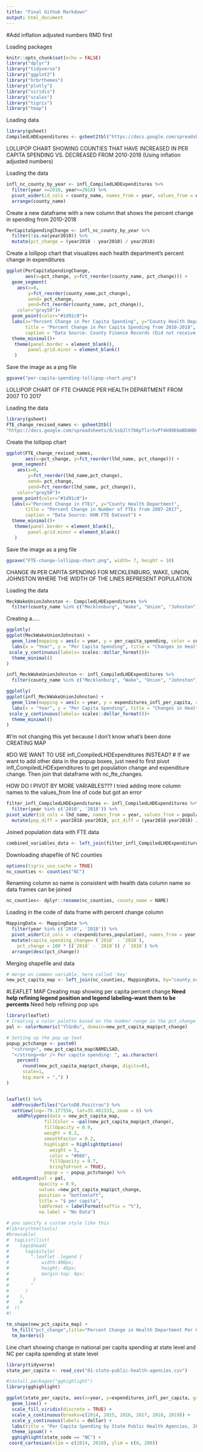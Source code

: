 ```yaml
---
title: "Final Github Markdown"
output: html_document
---
```

#Add inflation adjusted numbers RMD first

Loading packages
```r
knitr::opts_chunk$set(echo = FALSE)
library("dplyr")
library("tidyverse")
library("ggplot2")
library("hrbrthemes")
library("plotly")
library("viridis")
library("scales")
library("tigris")
library("tmap")
```

Loading data
```r
library(gsheet)
CompiledLHDExpenditures <- gsheet2tbl("https://docs.google.com/spreadsheets/d/1Zc10pam92Y1218F90eXn9ri7-a4GQI1vhzING33nNSI/edit#gid=0")
```

LOLLIPOP CHART SHOWING COUNTIES THAT HAVE INCREASED IN PER CAPITA SPENDING VS. DECREASED FROM 2010-2018 (Using inflation adjusted numbers)

Loading the data
```r
infl_nc_county_by_year <- infl_CompiledLHDExpenditures %>%
  filter(year >=2010, year<=2018) %>%
  pivot_wider(id_cols = county_name, names_from = year, values_from = expenditures_infl_per_capita, names_prefix = "year") %>%
  arrange(county_name)
```

Create a new dataframe with a new column that shows the percent change in spending from 2010-2018
```r
PerCapitaSpendingChange <- infl_nc_county_by_year %>% 
  filter(!is.na(year2010)) %>% 
  mutate(pct_change = (year2018 - year2010) / year2010) 
```

Create a lollipop chart that visualizes each health department's percent change in expenditures
```r
ggplot(PerCapitaSpendingChange,
       aes(x=pct_change, y=fct_reorder(county_name, pct_change))) +
  geom_segment(
    aes(x=0,
        y=fct_reorder(county_name,pct_change),
        xend= pct_change,
        yend=fct_reorder(county_name, pct_change)),
    color="gray50")+
  geom_point(color="#1d91c0")+
  labs(x="Percent Change in Per Capita Spending", y="County Health Department", 
       title = "Percent Change in Per Capita Spending from 2010-2018",
       caption = "Data Source: County Finance Records (Did not receive data from 34 Health Departments)") +
  theme_minimal()+
   theme(panel.border = element_blank(),
        panel.grid.minor = element_blank()
   )
```

Save the image as a png file
```r
ggsave("per-capita-spending-lollipop-chart.png")
```

LOLLIPOP CHART OF FTE CHANGE PER HEALTH DEPARTMENT FROM 2007 TO 2017

Loading the data
```r
library(gsheet)
FTE_change_revised_names <- gsheet2tbl(
"https://docs.google.com/spreadsheets/d/1sQJlt7b6pTlsrSvPf4kN9E6mBDANDmPt4TozzTR_U0U/edit#gid=0")
```

Create the lollipop chart
```r
ggplot(FTE_change_revised_names,
       aes(x=pct_change, y=fct_reorder(lhd_name, pct_change))) +
  geom_segment(
    aes(x=0,
        y=fct_reorder(lhd_name,pct_change),
        xend= pct_change,
        yend=fct_reorder(lhd_name, pct_change)),
    color="gray50")+
  geom_point(color="#1d91c0")+
  labs(x="Percent Change in FTEs", y="County Health Department", 
       title = "Percent Change in Number of FTEs from 2007-2017",
       caption = "Data Source: KHN FTE Dataset") +
  theme_minimal()+
   theme(panel.border = element_blank(),
        panel.grid.minor = element_blank()
   )
```

Save the image as a png file
```r
ggsave("FTE-change-lollipop-chart.png", width= 7, height = 10)
```

CHANGE IN PER CAPITA SPENDING FOR MECKLENBURG, WAKE, UNION, JOHNSTON WHERE THE WIDTH OF THE LINES REPRESENT POPULATION

Loading the data
```r
MeckWakeUnionJohnston <- CompiledLHDExpenditures %>%
  filter(county_name %in% c("Mecklenburg", "Wake", "Union", "Johnston"), year >=2010, year<=2018)
```

Creating a.....
```r
ggplotly(
ggplot(MeckWakeUnionJohnston) +
  geom_line(mapping = aes(x = year, y = per_capita_spending, color = county_name)) +
  labs(x = "Year", y = "Per Capita Spending", title = "Changes in Health Department Spending per Capita from 2010-2018", color = "County", caption = "Data Source: County Finance Records") +
 scale_y_continuous(labels= scales::dollar_format())+
  theme_minimal() 
)
```

```r
infl_MeckWakeUnionJohnston <- infl_CompiledLHDExpenditures %>%
  filter(county_name %in% c("Mecklenburg", "Wake", "Union", "Johnston"), year >=2014, year<=2018)
```

```r
ggplotly(
ggplot(infl_MeckWakeUnionJohnston) +
  geom_line(mapping = aes(x = year, y = expenditures_infl_per_capita, color = county_name)) +
  labs(x = "Year", y = "Per Capita Spending", title = "Changes in Health Department Spending per Capita from 2014-2018", color = "County", caption = "Data Source: County Finance Records, adjusted for inflation") +
 scale_y_continuous(labels= scales::dollar_format())+
  theme_minimal() 
)
```

#I'm not changing this yet because I don't know what's been done
CREATING MAP

#DO WE WANT TO USE infl_CompiledLHDExpenditures INSTEAD?
# If we want to add other data in the popup boxes, just need to first pivot infl_CompiledLHDExpenditures to get population change and expenditure change. Then join that dataframe with nc_fte_changes.

HOW DO I PIVOT BY MORE VARIABLES??? I tried adding more column names to the values_from line of code but got an error
```r
filter_infl_CompiledLHDExpenditures <- infl_CompiledLHDExpenditures %>%
  filter(year %in% c('2010', '2018')) %>%
pivot_wider(id_cols = lhd_name, names_from = year, values_from = population, names_prefix = "year") %>%
  mutate(pop_diff = year2018-year2010, pct_diff = (year2018-year2010) / year2010)
```

Joined population data with FTE data
```r
combined_variables_data <- left_join(filter_infl_CompiledLHDExpenditures, nc_fte_change, by="lhd_name")
```

Downloading shapefile of NC counties
```r
options(tigris_use_cache = TRUE)
nc_counties <- counties("NC")
```

Renaming column so name is consistent with health data column name so data frames can be joined
```r
nc_counties<- dplyr::rename(nc_counties, county_name = NAME) 
```

Loading in the code of data frame with percent change column
```r
MappingData <- MappingData %>%
  filter(year %in% c('2010', '2018')) %>%
  pivot_wider(id_cols = -c(expenditures,population), names_from = year, values_from = per_capita_spending) %>%
  mutate(capita_spending_change= (`2018` - `2010`),
    pct_change = 100 * ((`2018` - `2010`)) / `2010`) %>%
  arrange(desc(pct_change))
```

Merging shapefile and data
```r
# merge on common variable, here called 'key'
new_pct_capita_map <- left_join(nc_counties, MappingData, by="county_name")
```

#LEAFLET MAP
Creating map showing per capita percent change
**Need help refining legend position and legend labeling--want them to be percents
**Need help refining pop ups
```r
library(leaflet)
# Creating a color palette based on the number range in the pct_change column
pal <- colorNumeric("YlGnBu", domain=new_pct_capita_map$pct_change)

# Setting up the pop up text
popup_pctchange <- paste0(
  "<strong>", new_pct_capita_map$NAMELSAD,
  "</strong><br /> Per capita spending: ", as.character(
    percent(
      round(new_pct_capita_map$pct_change, digits=0),
      scale=1,
      big.mark = ",") )
)


leaflet() %>%
  addProviderTiles("CartoDB.Positron") %>%
  setView(lng=-79.177556, lat=35.481333, zoom = 6) %>%
    addPolygons(data = new_pct_capita_map, 
              fillColor = ~pal(new_pct_capita_map$pct_change), 
              fillOpacity = 0.9, 
              weight = 0.2, 
              smoothFactor = 0.2, 
              highlight = highlightOptions(
                weight = 5,
                color = "#666",
                fillOpacity = 0.7,
                bringToFront = TRUE), 
              popup = ~ popup_pctchange) %>%
  addLegend(pal = pal,
            opacity = 0.9,
            values =new_pct_capita_map$pct_change,
            position = "bottomleft",
            title = "$ per capita", 
            labFormat = labelFormat(suffix = "%"),
            na.label = "No Data") 

# you specify a custom style like this
#library(htmltools)
#browsable(
#  tagList(list(
#    tags$head(
#      tags$style(
#        ".leaflet .legend {
#            width:400px;
#            height: 40px;
#            margin-top: 4px;
#         }
#        "
#      )
#    ),
#    m
#  ))
#)
```



```r
tm_shape(new_pct_capita_map) +
  tm_fill("pct_change",title="Percent Change in Health Department Per Capita Spending from 2010-2018",palette="YlGnBu")  +
  tm_borders()
```

Line chart showing change in national per capita spending at state level and NC per capita spending at state level

```r
library(tidyverse)
state_per_capita <- read_csv("01-state-public-health-agencies.csv")
```

```r
#install.packages("gghighlight")
library(gghighlight)
```
```r
ggplot(state_per_capita, aes(x=year, y=expenditures_infl_per_capita, group = state_code, color = state_code)) +
  geom_line() + 
  scale_fill_viridis(discrete = TRUE) +
  scale_x_continuous(breaks=c(2014, 2015, 2016, 2017, 2018, 2019)) +
  scale_y_continuous(labels = dollar) +
  labs(title = "Per Capita Spending by State Public Health Agencies, 2014-2018", y = "Per Capita Spending", x = "Year", caption="Note: No data for 2011-2014, Source: https://github.com/khnews/2020-underfunded-under-threat-data/blob/master/data/01-state-public-health-agencies.csv") +
  theme_ipsum() +
  gghighlight(state_code == "NC") +
 coord_cartesian(xlim = c(2014, 2018), ylim = c(0, 200))
```



